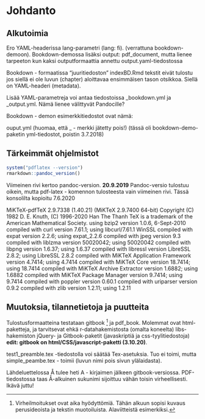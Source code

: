 # Johdanto

## Alkutoimia

Ero YAML-headerissa lang-parametri (lang: fi). (verrattuna bookdown-demoon).
Bookdown-demossa lisäksi output: pdf_document, mutta lienee tarpeeton kun kaksi outputformaattia annettu output.yaml-tiedostossa

Bookdown - formaatissa "juuritiedoston" indexBD.Rmd tekstit eivät tulostu jos siellä ei ole luvun (chapter) aloittavaa ensimmäisen tason otsikkoa. Siellä on YAML-headeri (metadata).

Lisää YAML-parametreja voi antaa tiedostoissa _bookdown.yml ja _output.yml. Nämä lienee välittyvät Pandocille?

Bookdown - demon esimerkkitiedostot ovat nämä:

ouput.yml (huomaa, että _ - merkki jätetty pois!) (tässä oli bookdown-demo-paketin yml-tiedostot, poistin 3.7.2018)

## Tärkeimmät ohjelmistot

```r
system("pdflatex --version")
rmarkdown::pandoc_version()

```

Viimeinen rivi kertoo pandoc-version.
**20.9.2019** Pandoc-versio tulostuu oikein, mutta pdf-latex - komennon tulosteesta
vain viimeinen rivi. Tässä konsolilta kopioitu 7.6.2020

MiKTeX-pdfTeX 2.9.7338 (1.40.21) (MiKTeX 2.9.7400 64-bit)
Copyright (C) 1982 D. E. Knuth, (C) 1996-2020 Han The Thanh
TeX is a trademark of the American Mathematical Society.
using bzip2 version 1.0.6, 6-Sept-2010
compiled with curl version 7.61.1; using libcurl/7.61.1 WinSSL
compiled with expat version 2.2.6; using expat_2.2.6
compiled with jpeg version 9.3
compiled with liblzma version 50020042; using 50020042
compiled with libpng version 1.6.37; using 1.6.37
compiled with libressl version LibreSSL 2.8.2; using LibreSSL 2.8.2
compiled with MiKTeX Application Framework version 4.7414; using 4.7414
compiled with MiKTeX Core version 18.7414; using 18.7414
compiled with MiKTeX Archive Extractor version 1.6882; using 1.6882
compiled with MiKTeX Package Manager version 9.7414; using 9.7414
compiled with poppler version 0.60.1
compiled with uriparser version 0.9.2
compiled with zlib version 1.2.11; using 1.2.11


##  Muutoksia, tilannetietoja ja puutteita

Tulostusformaatteina testataan gitbook ^[Virheilmoitukset ovat aika hyödyttömiä.
Tähän alkuun sopisi kuvaus perusideoista ja tekstin muotoiluista. Alaviitteistä esimerkiksi.]
ja pdf_book. Molemmat ovat html-paketteja, ja tarvitsevat ehkä r-datahakemistosta
(omalta koneelta) libs-hakemiston jQuery- ja Gitbook-paketit (javaskriptiä ja css-tyylitiedostoja)
**edit: gitbook on html/CSS/javascript-paketti (3.10.20)**.

test1_preamble.tex -tiedostolla voi säätää Tex-asetuksia. Tuo ei toimi, mutta
simple_peambe.tex - toimii (luvun nimi pois sivun ylälaidasta).

Lähdeluettelossa Å tulee heti A - kirjaimen jälkeen gitbook-versiossa.
PDF-tiedostossa taas Å-alkuinen sukunimi sijoittuu vähän toisin virheellisesti.
Ikävä juttu!

